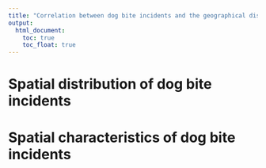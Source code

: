 ```yaml
---
title: "Correlation between dog bite incidents and the geographical distribution of dogs"
output:
  html_document:
    toc: true
    toc_float: true
---
```

# Spatial distribution of dog bite incidents

# Spatial characteristics of dog bite incidents